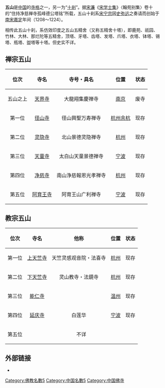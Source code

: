 {{Refimprove|time=2020-10-11T01:29:44+00:00}}
'''五山'''是[[中国|中国]]的[[寺格|寺格]]之一，另一为“[[十刹_(中国)|十剎]]”。据[[宋濂|宋濂]]《[[宋学士集|宋学士集]]》〈翰苑别集〉卷十的“住持净慈禅寺孤峰德公塔铭”所载，五山十刹系[[宋宁宗|宋宁宗]]因[[史弥远|史弥远]]之奏请而创始于[[南宋|南宋]][[嘉定|嘉定]]年间（1208～1224）。

相传此五山十刹，系仿效印度之五山五精舍（又称五精舍十塔），即鹿苑、祇园、竹林、大林、那烂陀等五精舍，顶塔、牙塔、齿塔、发塔、爪塔、衣塔、钵塔、锡塔、瓶塔、盥塔等十塔。但史实不详。

== 禅宗五山 ==
{| class="wikitable"
!位次
!寺名
!寺号・具名
!位置
!状态
|-
| align="center" |五山之上
| align="center" |[[天界寺|天界寺]]
| align="center" |大龍翔集慶禅寺
| align="center" |[[南京|南京]]
| align="center" |废寺
|-
| align="center" |第一位 
| align="center" |[[径山寺|径山寺]]
| align="center" |径山興聖万寿禅寺
| align="center" |[[杭州|杭州]][[余杭|余杭]]
| align="center" |现存
|-
| align="center" |第二位 
| align="center" |[[灵隐寺|灵隐寺]]
| align="center" |北山景德灵隐禅寺
| align="center" |[[杭州|杭州]]
| align="center" |现存
|-
| align="center" |第三位
| align="center" |[[天童寺|天童寺]]
| align="center" |太白山天童景德禅寺
| align="center" |[[宁波|宁波]]
| align="center" |现存
|-
| align="center" |第四位
| align="center" |[[净慈寺|净慈寺]]
| align="center" |南山浄慈報恩光孝禅寺
| align="center" |[[杭州|杭州]]
| align="center" |现存
|-
| align="center" |第五位
| align="center" |[[阿育王寺|阿育王寺]]
| align="center" |阿育王山广利禅寺
| align="center" |[[宁波|宁波]]
| align="center" |现存
|}

== 教宗五山 ==
{| class="wikitable"
!位次
!寺名
!他称
!位置
!状态
|-
| align="center" |第一位 
| align="center" |[[上天竺寺|上天竺寺]]
| align="center" |天竺灵感观音院・法喜寺
| align="center" |[[杭州|杭州]]
| align="center" |现存
|-
| align="center" |第二位 
| align="center" |[[下天竺寺|下天竺寺]]
| align="center" |灵山教寺・法鏡寺
| align="center" |[[杭州|杭州]]
| align="center" |现存
|-
| align="center" |第三位
| align="center" |[[能仁寺|能仁寺]]
| align="center" |
| align="center" |[[温州|温州]]
| align="center" |现存
|-
| align="center" |第四位
| align="center" |[[延庆寺_(宁波)|延庆寺]]
| align="center" |白莲华
| align="center" |[[宁波|宁波]]
| align="center" |现存
|-
| align="center" |第五位
| colspan=4 align="center" |不详
|}

== 外部链接 ==
* {{cite web |script-title=ja:中国の五山十刹寺院 |url=http://www.kagemarukun.fromc.jp/page030.html |accessdate=2020-10-10 |archive-date=2020-10-14 |archive-url=https://web.archive.org/web/20201014172002/http://www.kagemarukun.fromc.jp/page030.html |dead-url=no }}

[[Category:佛教名數5|Category:佛教名數5]]
[[Category:中国名數5|Category:中国名數5]]
[[Category:中国佛寺|Category:中国佛寺]]